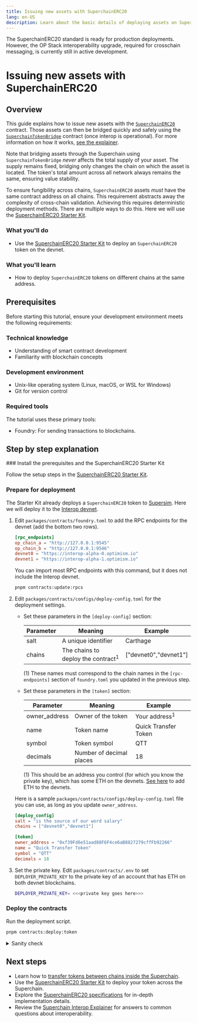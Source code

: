 ```yaml
---
title: Issuing new assets with SuperchainERC20
lang: en-US
description: Learn about the basic details of deploying assets on SuperchainERC20
---
```



<Callout>
  The SuperchainERC20 standard is ready for production deployments.
  However, the OP Stack interoperability upgrade, required for crosschain messaging, is currently still in active development.
</Callout>

# Issuing new assets with SuperchainERC20

## Overview

This guide explains how to issue new assets with the [`SuperchainERC20`](https://github.com/ethereum-optimism/optimism/blob/develop/packages/contracts-bedrock/src/L2/SuperchainERC20.sol) contract.
Those assets can then be bridged quickly and safely using the [`SuperchainTokenBridge`](https://github.com/ethereum-optimism/optimism/blob/develop/packages/contracts-bedrock/src/L2/SuperchainTokenBridge.sol) contract (once interop is operational).
For more information on how it works, [see the explainer](/stack/interop/superchain-erc20).

Note that bridging assets through the Superchain using `SuperchainTokenBridge` *never* affects the total supply of your asset.
The supply remains fixed, bridging only changes the chain on which the asset is located.
The token's total amount across all network always remains the same, ensuring value stability.

To ensure fungibility across chains, `SuperchainERC20` assets *must* have the same contract address on all chains.
This requirement abstracts away the complexity of cross-chain validation.
Achieving this requires deterministic deployment methods. There are multiple ways to do this.
Here we will use the [SuperchainERC20 Starter Kit](/app-developers/starter-kit).

### What you'll do

*   Use the [SuperchainERC20 Starter Kit](/app-developers/starter-kit) to deploy an `SuperchainERC20` token on the devnet.

### What you'll learn

*   How to deploy `SuperchainERC20` tokens on different chains at the same address.

## Prerequisites

Before starting this tutorial, ensure your development environment meets the following requirements:

### Technical knowledge

*   Understanding of smart contract development
*   Familiarity with blockchain concepts

### Development environment

*   Unix-like operating system (Linux, macOS, or WSL for Windows)
*   Git for version control

### Required tools

The tutorial uses these primary tools:

*   Foundry: For sending transactions to blockchains.

## Step by step explanation

<Steps>
  ### Install the prerequisites and the SuperchainERC20 Starter Kit

  Follow the setup steps in the [SuperchainERC20 Starter Kit](/app-developers/starter-kit#setup).

  ### Prepare for deployment

  The Starter Kit already deploys a `SuperchainERC20` token to [Supersim](/stack/interop//tools/supersim).
  Here we will deploy it to the [Interop devnet](/stack/interop//tools/devnet).

  1.  Edit `packages/contracts/foundry.toml` to add the RPC endpoints for the devnet (add the bottom two rows).

      ```toml
      [rpc_endpoints]
      op_chain_a = "http://127.0.0.1:9545"
      op_chain_b = "http://127.0.0.1:9546"
      devnet0 = "https://interop-alpha-0.optimism.io"
      devnet1 = "https://interop-alpha-1.optimism.io"
      ```

      You can import most RPC endpoints with this command, but it does not include the Interop devnet.

      ```sh
      pnpm contracts:update:rpcs
      ```

  2.  Edit `packages/contracts/configs/deploy-config.toml` for the deployment settings.

      *   Set these parameters in the `[deploy-config]` section:

          | Parameter | Meaning                                       | Example                |
          | --------- | --------------------------------------------- | ---------------------- |
          | salt      | A unique identifier                           | Carthage               |
          | chains    | The chains to deploy the contract<sup>1</sup> | \["devnet0","devnet1"] |

          (1) These names must correspond to the chain names in the `[rpc-endpoints]` section of `foundry.toml` you updated in the previous step.

      *   Set these parameters in the `[token]` section:

          | Parameter      | Meaning                  | Example                  |                                            |
          | -------------- | ------------------------ | ------------------------ | ------------------------------------------ |
          | owner\_address | Owner of the token       | Your address<sup>1</sup> |                                            |
          | name           | Token name               | Quick Transfer Token     |                                            |
          | symbol         | Token symbol             | QTT                      |                                            |
          | decimals       | Number of decimal places | 18                       |                                            |

          (1) This should be an address you control (for which you know the private key), which has some ETH on the devnets.
          [See here](/stack/interop/tools/devnet#sending-eth-to-the-interop-devnets) to add ETH to the devnets.

      Here is a sample `packages/contracts/configs/deploy-config.toml` file you can use, as long as you update `owner_address`.

      ```toml
      [deploy_config]
      salt = "is the source of our word salary"
      chains = ["devnet0","devnet1"]

      [token]
      owner_address = "0xf39Fd6e51aad88F6F4ce6aB8827279cffFb92266"
      name = "Quick Transfer Token"
      symbol = "QTT"
      decimals = 18
      ```

  3.  Set the private key.
      Edit `packages/contracts/.env` to set `DEPLOYER_PRIVATE_KEY` to the private key of an account that has ETH on both devnet blockchains.

      ```sh
      DEPLOYER_PRIVATE_KEY= <<<private key goes here>>>
      ```

  ### Deploy the contracts

  Run the deployment script.

  ```sh
  pnpm contracts:deploy:token
  ```

  <details>
    <summary>Sanity check</summary>

    1.  Set `TOKEN_ADDRESS` to the address where the token is deployed.

        ```sh
        TOKEN_ADDRESS=0x322f4aF25D370BE2A2C74eEFf0DD0d2AF2e7eD75
        ```

    2.  Set `PRIVATE_KEY` to the private key for the owner address.

        ```sh
        PRIVATE_KEY= <<<private key goes here>>>
        ```

    3.  Mint tokens for an address you control on both chains.
        The owner address is the easiest to use.

        ```sh
        OWNER_ADDRESS=`cast wallet address --private-key $PRIVATE_KEY`
        RPC_DEV0=https://interop-alpha-0.optimism.io
        RPC_DEV1=https://interop-alpha-1.optimism.io
        cast send --private-key $PRIVATE_KEY $TOKEN_ADDRESS "mintTo(address,uint256)" $OWNER_ADDRESS 1000 --rpc-url $RPC_DEV0
        cast send --private-key $PRIVATE_KEY $TOKEN_ADDRESS "mintTo(address,uint256)" $OWNER_ADDRESS 2000 --rpc-url $RPC_DEV1       
        ```

    4.  Check the balance of the owner address on both blockchains.

        ```sh
        cast call $TOKEN_ADDRESS "balanceOf(address)" $OWNER_ADDRESS --rpc-url $RPC_DEV0 | cast to-dec        
        cast call $TOKEN_ADDRESS "balanceOf(address)" $OWNER_ADDRESS --rpc-url $RPC_DEV1 | cast to-dec
        ```
  </details>
</Steps>

## Next steps

*   Learn how to [transfer tokens between chains inside the Superchain](transfer-superchainERC20).
*   Use the [SuperchainERC20 Starter Kit](/app-developers/starter-kit) to deploy your token across the Superchain.
*   Explore the [SuperchainERC20 specifications](https://specs.optimism.io/interop/token-bridging.html) for in-depth implementation details.
*   Review the [Superchain Interop Explainer](/stack/interop/explainer) for answers to common questions about interoperability.
